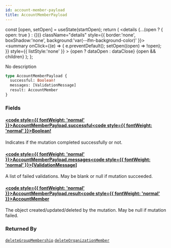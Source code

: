 ```yaml
---
id: account-member-payload
title: AccountMemberPayload
---
```









  const [open, setOpen] = useState(startOpen);
  return (
    <details {...(open ? { open: true } : {})} className="details" style={{ border:'none', boxShadow:'none', background:'var(--ifm-background-color)' }}>
      <summary
        onClick={(e) => {
          e.preventDefault();
          setOpen((open) => !open);
        }}
        style={{ listStyle:'none' }}
      >
      {open ? dataOpen : dataClose}
      </summary>
      {open && children}
    </details>
  );
};








No description


```graphql
type AccountMemberPayload {
  successful: Boolean!
  messages: [ValidationMessage]
  result: AccountMember
}
```




### Fields

#### [<code style={{ fontWeight: 'normal' }}>AccountMemberPayload.<b>successful</b></code>](#)<Bullet />[<code style={{ fontWeight: 'normal' }}><b>Boolean!</b></code>](/swapi/types/scalars/boolean.mdx) <Badge class="badge badge--secondary badge--non_null" text="non-null"/> <Badge class="badge badge--secondary " text="scalar"/> 
Indicates if the mutation completed successfully or not.


#### [<code style={{ fontWeight: 'normal' }}>AccountMemberPayload.<b>messages</b></code>](#)<Bullet />[<code style={{ fontWeight: 'normal' }}><b>[ValidationMessage]</b></code>](/swapi/types/objects/validation-message.mdx) <Badge class="badge badge--secondary " text="list"/> <Badge class="badge badge--secondary " text="object"/> 
A list of failed validations. May be blank or null if mutation succeeded.


#### [<code style={{ fontWeight: 'normal' }}>AccountMemberPayload.<b>result</b></code>](#)<Bullet />[<code style={{ fontWeight: 'normal' }}><b>AccountMember</b></code>](/swapi/types/objects/account-member.mdx) <Badge class="badge badge--secondary " text="object"/> 
The object created/updated/deleted by the mutation. May be null if mutation failed.






### Returned By

[`deleteGroupMembership`](/swapi/operations/mutations/delete-group-membership.mdx)  <Badge class="badge badge--secondary badge--relation" text="mutation"/><Bullet />[`deleteOrganizationMember`](/swapi/operations/mutations/delete-organization-member.mdx)  <Badge class="badge badge--secondary badge--relation" text="mutation"/>